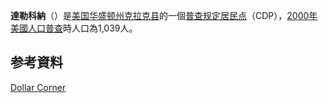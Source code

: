 {{Infobox settlement
|name                     = 達勒科納
|official_name            = Dollar Corner, Washington
|native_name              = Dollar Corner{{en}}
|settlement_type          = [[普查规定居民点|CDP]]
|nickname                 = 
|motto                    = 

<!-- 圖片 -->
|image_skyline            = 
|imagesize                = 
|image_caption            = 
|image_flag               = 
|image_seal               = 

<!-- 地圖 -->
|image_map = Clark_County_Washington_Incorporated_and_Unincorporated_areas_Dollar_Corner_Highlighted.svg
|mapsize                  = 250px
|map_caption              = 達勒科納位置圖
|image_map1               = 
|mapsize1                 = 
|map_caption1             = 

<!-- 行政區 -->
|subdivision_type         = [[國家|國家]]
|subdivision_name         = {{USA}}
|subdivision_type1        = [[美国州份|州]]
|subdivision_name1        = [[華盛頓州|華盛頓州]]
|subdivision_type2        = [[华盛顿州行政区划|郡]]
|subdivision_name2        = [[克拉克县_(华盛顿州)|克拉克县]]

<!-- 政府 -->
|government_footnotes     = 
|government_type          = 
|leader_title             = 
|leader_name              = 
|leader_title1            = 
|leader_name1             = 
|established_title        = 
|established_date         = 

<!-- 地區 -->
|unit_pref  =  
|area_footnotes           = 
|area_magnitude           = 
|area_total_km2           = 10.3
|area_land_km2            = 10.3
|area_water_km2           = 0.0
|area_total_sq_mi         = 4.0
|area_land_sq_mi          = 4.0
|area_water_sq_mi         = 0.0

<!-- 人口 -->
|population_as_of         = [[2000年美國人口普查|2000年]]
|population_footnotes     = 
|population_total         = 1039
|population_density_km2   = 100.7
|population_density_sq_mi = 260.8

<!-- 基本資料 -->
|timezone                 = [[太平洋時區|PST]]
|utc_offset               = -8
|timezone_DST             = PDT
|utc_offset_DST           = -7
|elevation_footnotes      =
|elevation_m              = 67
|elevation_ft             = 220
|coordinates_display      = inline,title
|coordinates_type         = region:US_type:city
|latd = 45 |latm = 46 |lats = 44 |latNS = N
|longd = 122 |longm = 35 |longs = 26 |longEW = W

<!-- 其它 -->
|postal_code_type         = 
|postal_code              = 
|area_code                = [[北美洲电话区号列表|360]]
|blank_name               = [[聯邦資訊處理標準|FIPS碼]]
|blank_info               = 53-18195{{GR|2}}
|blank1_name              = [[地名資訊系統|GNIS]]編號
|blank1_info              = 1512155{{GR|3}}
|website                  = 
|footnotes                = 
}}
'''達勒科納'''（{{lang-en|'''Dollar Corner'''}}）是[[美国|美国]][[华盛顿州|华盛顿州]][[克拉克县_(华盛顿州)|克拉克县]]的一個[[普查规定居民点|普查规定居民点]]（CDP），[[2000年美國人口普查|2000年美國人口普查]]時人口為1,039人。

== 参考資料 ==
{{reflist}}

{{Clark County, Washington}}

[[category:华盛顿州普查规定居民点|Dollar Corner]]